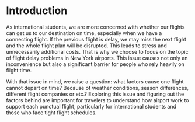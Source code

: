 # Introduction

As international students, we are more concerned with whether our flights can get us to our destination on time, especially when we have a connecting flight. If the previous flight is delay, we may miss the next flight and the whole flight plan will be disrupted. This leads to stress and unnecessarily additional costs. That is why we choose to focus on the topic of flight delay problems in New York airports. This issue causes not only an inconvenience but also a significant barrier for people who rely heavily on flight time. 

With that issue in mind, we raise a question: what factors cause one flight cannot depart on time? Because of weather conditions, season differences, different flight companies or etc.? Exploring this issue and figuring out the factors behind are important for travelers to understand how airport work to support each punctual flight, particularly for international students and those who face tight flight schedules.
